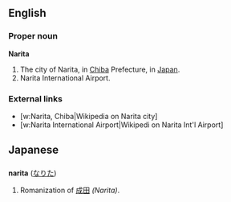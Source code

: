== English ==
=== Proper noun ===
'''Narita'''

# The city of Narita, in [[Chiba]] Prefecture, in [[Japan]].
# Narita International Airport.

=== External links ===
*[w:Narita, Chiba|Wikipedia on Narita city]
*[w:Narita International Airport|Wikipedi on Narita Int'l Airport]

== Japanese ==
=== {{Romaji}} ===
'''narita''' ([[なりた]])

# Romanization of [[成田]] ''(Narita)''.